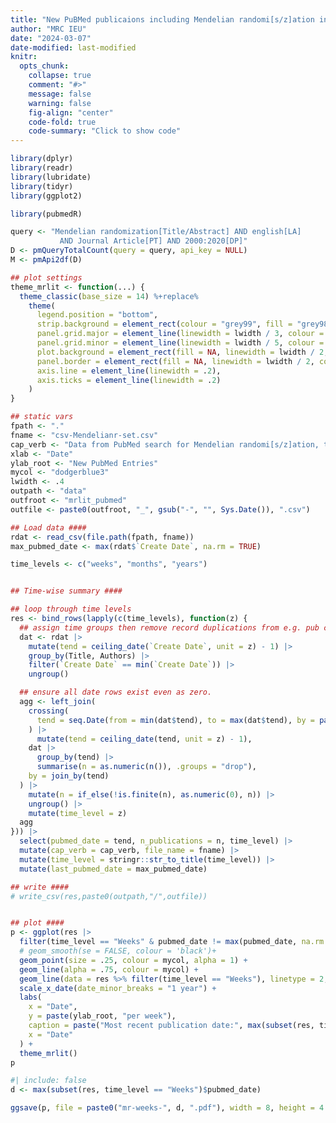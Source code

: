 ```yaml
---
title: "New PuBMed publicaions including Mendelian randomi[s/z]ation in the title only"
author: "MRC IEU"
date: "2024-03-07"
date-modified: last-modified
knitr:
  opts_chunk:
    collapse: true
    comment: "#>"
    message: false
    warning: false
    fig-align: "center"
    code-fold: true
    code-summary: "Click to show code"
---
```


```r
library(dplyr)
library(readr)
library(lubridate)
library(tidyr)
library(ggplot2)
```

```r
library(pubmedR)

query <- "Mendelian randomization[Title/Abstract] AND english[LA]
           AND Journal Article[PT] AND 2000:2020[DP]"
D <- pmQueryTotalCount(query = query, api_key = NULL)
M <- pmApi2df(D)
```

```r
## plot settings
theme_mrlit <- function(...) {
  theme_classic(base_size = 14) %+replace%
    theme(
      legend.position = "bottom",
      strip.background = element_rect(colour = "grey99", fill = "grey98"),
      panel.grid.major = element_line(linewidth = lwidth / 3, colour = "grey"),
      panel.grid.minor = element_line(linewidth = lwidth / 5, colour = "grey"),
      plot.background = element_rect(fill = NA, linewidth = lwidth / 2, colour = "grey"),
      panel.border = element_rect(fill = NA, linewidth = lwidth / 2, colour = "grey"),
      axis.line = element_line(linewidth = .2),
      axis.ticks = element_line(linewidth = .2)
    )
}

## static vars
fpath <- "."
fname <- "csv-Mendelianr-set.csv"
cap_verb <- "Data from PubMed search for Mendelian randomi[s/z]ation, title only. "
xlab <- "Date"
ylab_root <- "New PubMed Entries"
mycol <- "dodgerblue3"
lwidth <- .4
outpath <- "data"
outfroot <- "mrlit_pubmed"
outfile <- paste0(outfroot, "_", gsub("-", "", Sys.Date()), ".csv")

## Load data ####
rdat <- read_csv(file.path(fpath, fname))
max_pubmed_date <- max(rdat$`Create Date`, na.rm = TRUE)

time_levels <- c("weeks", "months", "years")


## Time-wise summary ####

## loop through time levels
res <- bind_rows(lapply(c(time_levels), function(z) {
  ## assign time groups then remove record duplications from e.g. pub comments
  dat <- rdat |>
    mutate(tend = ceiling_date(`Create Date`, unit = z) - 1) |>
    group_by(Title, Authors) |>
    filter(`Create Date` == min(`Create Date`)) |>
    ungroup()

  ## ensure all date rows exist even as zero.
  agg <- left_join(
    crossing(
      tend = seq.Date(from = min(dat$tend), to = max(dat$tend), by = paste(1, gsub("s$", "", z)))
    ) |>
      mutate(tend = ceiling_date(tend, unit = z) - 1),
    dat |>
      group_by(tend) |>
      summarise(n = as.numeric(n()), .groups = "drop"),
    by = join_by(tend)
  ) |>
    mutate(n = if_else(!is.finite(n), as.numeric(0), n)) |>
    ungroup() |>
    mutate(time_level = z)
  agg
})) |>
  select(pubmed_date = tend, n_publications = n, time_level) |>
  mutate(cap_verb = cap_verb, file_name = fname) |>
  mutate(time_level = stringr::str_to_title(time_level)) |>
  mutate(last_pubmed_date = max_pubmed_date)

## write ####
# write_csv(res,paste0(outpath,"/",outfile))


## plot ####
p <- ggplot(res |>
  filter(time_level == "Weeks" & pubmed_date != max(pubmed_date, na.rm = FALSE)), aes(pubmed_date, n_publications)) +
  # geom_smooth(se = FALSE, colour = 'black')+
  geom_point(size = .25, colour = mycol, alpha = 1) +
  geom_line(alpha = .75, colour = mycol) +
  geom_line(data = res %>% filter(time_level == "Weeks"), linetype = 2, alpha = .75, colour = mycol) +
  scale_x_date(date_minor_breaks = "1 year") +
  labs(
    x = "Date",
    y = paste(ylab_root, "per week"),
    caption = paste("Most recent publication date:", max(subset(res, time_level == "Weeks")$pubmed_date)),
    x = "Date"
  ) +
  theme_mrlit()
p
```

```r
#| include: false
d <- max(subset(res, time_level == "Weeks")$pubmed_date)

ggsave(p, file = paste0("mr-weeks-", d, ".pdf"), width = 8, height = 4.5)
```
